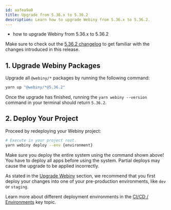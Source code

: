 ```yaml
---
id: aafea9a0
title: Upgrade from 5.36.x to 5.36.2
description: Learn how to upgrade Webiny from 5.36.x to 5.36.2.
---
```



<Alert type="success" title="What you’ll learn">

- how to upgrade Webiny from 5.36.x to 5.36.2

</Alert>

<Alert type="info">

Make sure to check out the [5.36.2 changelog](/docs/release-notes/5.36.2/changelog) to get familiar with the changes introduced in this release.

</Alert>

## 1. Upgrade Webiny Packages

Upgrade all `@webiny/*` packages by running the following command:

```bash
yarn up "@webiny/*@5.36.2"
```

Once the upgrade has finished, running the `yarn webiny --version` command in your terminal should return `5.36.2`.

## 2. Deploy Your Project

Proceed by redeploying your Webiny project:

```bash
# Execute in your project root.
yarn webiny deploy --env {environment}
```

<Alert type="warning">

Make sure you deploy the entire system using the command shown above! You have to deploy all apps before using the system. Partial deploys may cause the upgrade to be applied incorrectly.

</Alert>

<Alert type="warning">

As stated in the [Upgrade Webiny](/docs/release-notes/upgrade-webiny#pre-production-environments-first) section, we recommend that you first deploy your changes into one of your pre-production environments, like `dev` or `staging`.

</Alert>

<Alert type="info">

Learn more about different deployment environments in the [CI/CD / Environments](/docs/core-development-concepts/ci-cd/environments) key topic.

</Alert>
